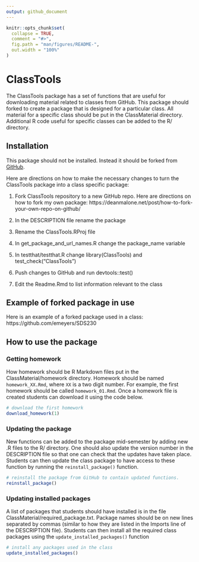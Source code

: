 ```yaml
---
output: github_document
---
```


<!-- README.md is generated from README.Rmd. Please edit that file -->

```r
knitr::opts_chunk$set(
  collapse = TRUE,
  comment = "#>",
  fig.path = "man/figures/README-",
  out.width = "100%"
)
```
# ClassTools

<!-- badges: start -->
<!-- badges: end -->

The ClassTools package has a set of functions that are useful for downloading
material related to classes from GitHub. This package should forked to create a
package that is designed for a particular class. All material for a specific class
should be put in the ClassMaterial directory. Additional R code useful for
specific classes can be added to the R/ directory. 


## Installation

This package should not be installed. Instead it should
be forked from [GitHub](https://github.com/emeyers/ClassTools).  

Here are directions on how to make the necessary changes to turn the ClassTools
package into a class specific package:

1) Fork ClassTools repository to a new GitHub repo. Here are directions on how
to fork my own package: https://deanmalone.net/post/how-to-fork-your-own-repo-on-github/

2) In the DESCRIPTION file rename the package

3) Rename the ClassTools.RProj file

4) In get_package_and_url_names.R change the package_name variable

5) In testthat/testthat.R change library(ClassTools) and test_check("ClassTools")

6) Push changes to GitHub and run devtools::test()

7) Edit the Readme.Rmd to list information relevant to the class


## Example of forked package in use

Here is an example of a forked package used in a class:
https://github.com/emeyers/SDS230


## How to use the package


### Getting homework

How homework should be R Markdown files put in the ClassMaterial/homework
directory. Homework should be named `homework_XX.Rmd`, where `XX` is a two digit
number. For example, the first homework should be called `homework_01.Rmd`. Once
a homework file is created students can download it using the code below.

```r
# download the first homework
download_homework(1)
```


### Updating the package

New functions can be added to the package mid-semester by adding new .R files to
the R/ directory. One should also update the version number in the DESCRIPTION
file so that one can check that the updates have taken place. Students can then
update the class package to have access to these function by running the
`reinstall_package()` function.

```r
# reinstall the package from GitHub to contain updated functions.
reinstall_package()
```


### Updating installed packages

A list of packages that students should have installed is in the file
ClassMaterial/required_package.txt. Package names should be on new lines
separated by commas (similar to how they are listed in the Imports line of the
DESCRIPTION file). Students can then install all the required class packages
using the `update_installed_packages()` function

```r
# install any packages used in the class
update_installed_packages()
```










